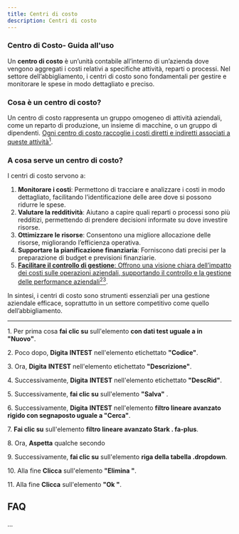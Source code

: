 ```yaml
---
title: Centri di costo
description: Centri di costo
---
```


### Centro di Costo- Guida all'uso

Un **centro di costo** è un’unità contabile all’interno di un’azienda dove vengono aggregati i costi relativi a specifiche attività, reparti o processi. Nel settore dell’abbigliamento, i centri di costo sono fondamentali per gestire e monitorare le spese in modo dettagliato e preciso.

### Cosa è un centro di costo?

Un centro di costo rappresenta un gruppo omogeneo di attività aziendali, come un reparto di produzione, un insieme di macchine, o un gruppo di dipendenti. [Ogni centro di costo raccoglie i costi diretti e indiretti associati a queste attività](https://www.datalog.it/centri-costo-cosa-sono/)[<sup>1</sup>](https://www.datalog.it/centri-costo-cosa-sono/).

### A cosa serve un centro di costo?

I centri di costo servono a:

1. **Monitorare i costi**: Permettono di tracciare e analizzare i costi in modo dettagliato, facilitando l’identificazione delle aree dove si possono ridurre le spese.
2. **Valutare la redditività**: Aiutano a capire quali reparti o processi sono più redditizi, permettendo di prendere decisioni informate su dove investire risorse.
3. **Ottimizzare le risorse**: Consentono una migliore allocazione delle risorse, migliorando l’efficienza operativa.
4. **Supportare la pianificazione finanziaria**: Forniscono dati precisi per la preparazione di budget e previsioni finanziarie.
5. [**Facilitare il controllo di gestione**: Offrono una visione chiara dell’impatto dei costi sulle operazioni aziendali, supportando il controllo e la gestione delle performance aziendali](https://farenumeri.it/centri-di-costo/)[<sup>2</sup>](https://farenumeri.it/centri-di-costo/)[<sup>3</sup>](https://news.wuerth.it/centri-di-costo/).

In sintesi, i centri di costo sono strumenti essenziali per una gestione aziendale efficace, soprattutto in un settore competitivo come quello dell’abbigliamento.

***

1\. Per prima cosa **fai clic su** sull'elemento **con dati test uguale a in "Nuovo"**.

2\. Poco dopo, **Digita** **INTEST** nell'elemento etichettato **"Codice"**.

3\. Ora, **Digita** **INTEST** nell'elemento etichettato **"Descrizione"**.

4\. Successivamente, **Digita** **INTEST** nell'elemento etichettato **"DescRid"**.

5\. Successivamente, **fai clic su** sull'elemento **"Salva"** .

6\. Successivamente, **Digita** **INTEST** nell'elemento **filtro lineare avanzato rigido con segnaposto uguale a "Cerca"**.

7\. **Fai clic su** sull'elemento **filtro lineare avanzato Stark . fa-plus**.

8\. Ora, **Aspetta** qualche secondo

9\. Successivamente, **fai clic su** sull'elemento **riga della tabella .dropdown**.

10\. Alla fine **Clicca** sull'elemento **"Elimina "**.

11\. Alla fine **Clicca** sull'elemento **"Ok "**.

## FAQ

...